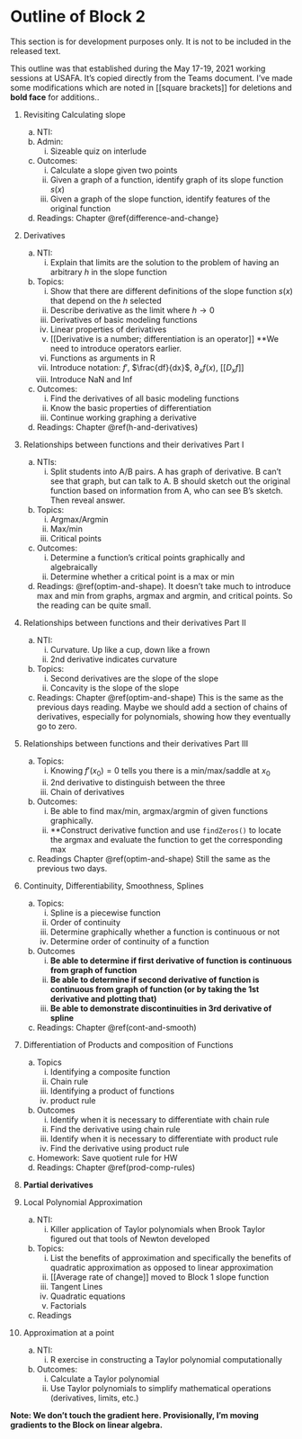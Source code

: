 # Outline of Block 2 {.unnumbered}

::: {.todo}
This section is for development purposes only. It is not to be included in the released text.
:::

This outline was that established during the May 17-19, 2021 working sessions at USAFA. It's copied directly from the Teams document. I've made some modifications which are noted in [[square brackets]] for deletions and **bold face** for additions..


1. Revisiting Calculating slope
    a. NTI:
    b. Admin:
        i. Sizeable quiz on interlude
    c. Outcomes:
        i. Calculate a slope given two points
        ii. Given a graph of a function, identify graph of its slope function $s(x)$
        iii. Given a graph of the slope function, identify features of the original function
    d. Readings: Chapter \@ref{difference-and-change}

2. Derivatives
    a. NTI:
        i. Explain that limits are the solution to the problem of having an arbitrary $h$ in the slope function
    b. Topics:
        i. Show that there are different definitions of the slope function $s(x)$ that depend on the $h$ selected
        ii. Describe derivative as the limit where $h \rightarrow 0$
        iii. Derivatives of basic modeling functions
        iv. Linear properties of derivatives
        v. [[Derivative is a number; differentiation is an operator]] **We need to introduce operators earlier.
        v. Functions as arguments in R
        vi. Introduce notation: $f'$, $\frac{df}{dx}$, $\partial_x f(x)$, [[$D_x f]]$
        vii. Introduce NaN and Inf
    c. Outcomes:
        i. Find the derivatives of all basic modeling functions
        i. Know the basic properties of differentiation
        i. Continue working graphing a derivative
    d. Readings: Chapter \@ref(h-and-derivatives)

3. Relationships between functions and their derivatives Part I
    a. NTIs:
        i. Split students into A/B pairs. A has graph of derivative. B can't see that graph, but can talk to A. B should sketch out the original function based on information from A, who can see B's sketch. Then reveal answer.
    b. Topics:
        i. Argmax/Argmin
        i. Max/min
        i. Critical points
    c. Outcomes: 
        i. Determine a function’s critical points graphically and algebraically
        i. Determine whether a critical point is a max or min
    d. Readings: \@ref(optim-and-shape). It doesn't take much to introduce max and min from graphs, argmax and argmin, and critical points. So the reading can be quite small.

4. Relationships between functions and their derivatives Part II
    a. NTI:
        i. Curvature. Up like a cup, down like a frown
        ii. 2nd derivative indicates curvature
    b. Topics:
        i. Second derivatives are the slope of the slope
        i. Concavity is the slope of the slope
    c. Readings: Chapter \@ref(optim-and-shape) This is the same as the previous days reading. Maybe we should add a section of chains of derivatives, especially for polynomials, showing how they eventually go to zero.

5. Relationships between functions and their derivatives Part III
    a. Topics:
        i. Knowing $f'(x_0) = 0$ tells you there is a min/max/saddle at $x_0$
        ii. 2nd derivative to distinguish between the three
        iii. Chain of derivatives
    b. Outcomes:
        i. Be able to find max/min, argmax/argmin of given functions graphically.
        ii. **Construct derivative function and use `findZeros()` to locate the argmax and evaluate the function to get the corresponding max
    c. Readings Chapter \@ref(optim-and-shape) Still the same as the previous two days. 
    


6. Continuity, Differentiability, Smoothness, Splines
    a. Topics:
        i. Spline is a piecewise function
        i. Order of continuity
        i. Determine graphically whether a function is continuous or not
        i. Determine order of continuity of a function
    b. Outcomes
        i. **Be able to determine if first derivative of function is continuous from graph of function**
        ii. **Be able to determine if second derivative of function is continuous from graph of function (or by taking the 1st derivative and plotting that)**
        iii. **Be able to demonstrate discontinuities in 3rd derivative of spline**
    c. Readings: Chapter \@ref(cont-and-smooth)

7. Differentiation of Products and composition of Functions
    a. Topics
        i. Identifying a composite function
        i. Chain rule
        i. Identifying a product of functions
        i. product rule
    a. Outcomes
        i. Identify when it is necessary to differentiate with chain rule
        i. Find the derivative using chain rule
        i. Identify when it is necessary to differentiate with product rule
        i. Find the derivative using product rule
    b. Homework: Save quotient rule for HW
    c. Readings: Chapter \@ref(prod-comp-rules)
    
8. **Partial derivatives**

9. Local Polynomial Approximation
    a. NTI:
        i. Killer application of Taylor polynomials when Brook Taylor figured out that tools of Newton developed
    b. Topics:
        i. List the benefits of approximation and specifically the benefits of quadratic approximation as opposed to linear approximation
        ii. [[Average rate of change]] moved to Block 1 slope function 
        iii. Tangent Lines
        iv. Quadratic equations
        v. Factorials
    c. Readings

10. Approximation at a point
    a. NTI:
        i. R exercise in constructing a Taylor polynomial computationally
    b. Outcomes:
        i. Calculate a Taylor polynomial
        ii. Use Taylor polynomials to simplify mathematical operations (derivatives, limits, etc.)

**Note: We don't touch the gradient here. Provisionally, I'm moving gradients to the Block on linear algebra.**



